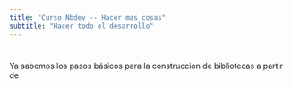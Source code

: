 ```yaml
---
title: "Curso Nbdev -- Hacer mas cosas"
subtitle: "Hacer todo el desarrollo"
---
```


# 


Ya sabemos los pasos básicos para la construccion de bibliotecas a partir de 

